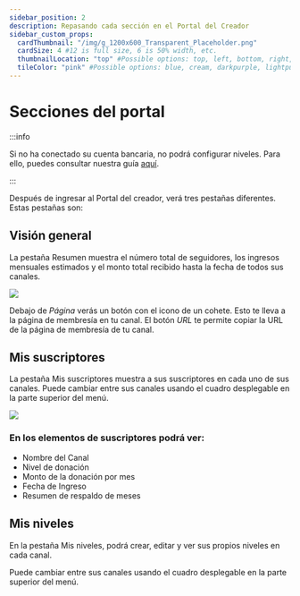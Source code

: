 ```yaml
---
sidebar_position: 2
description: Repasando cada sección en el Portal del Creador
sidebar_custom_props:
  cardThumbnail: "/img/g_1200x600_Transparent_Placeholder.png"
  cardSize: 4 #12 is full size, 6 is 50% width, etc.
  thumbnailLocation: "top" #Possible options: top, left, bottom, right, none
  tileColor: "pink" #Possible options: blue, cream, darkpurple, lightpurple, mauve, orange, pink, none
---
```


# Secciones del portal

:::info

Si no ha conectado su cuenta bancaria, no podrá configurar niveles. Para ello, puedes consultar nuestra guía [aquí](https://help.odysee.tv/es/category-basics/bankaccount).

:::

Después de ingresar al Portal del creador, verá tres pestañas diferentes. Estas pestañas son:

## Visión general

La pestaña Resumen muestra el número total de seguidores, los ingresos mensuales estimados y el monto total recibido hasta la fecha de todos sus canales.

![](https://i.imgur.com/Q4e0snp.png)

Debajo de *Página* verás un botón con el icono de un cohete. Esto te lleva a la página de membresía en tu canal. El botón *URL* te permite copiar la URL de la página de membresía de tu canal.

## Mis suscriptores

La pestaña Mis suscriptores muestra a sus suscriptores en cada uno de sus canales. Puede cambiar entre sus canales usando el cuadro desplegable en la parte superior del menú.

![](https://i.imgur.com/pqleT9y.png)

### En los elementos de suscriptores podrá ver:

- Nombre del Canal
- Nivel de donación
- Monto de la donación por mes
- Fecha de Ingreso
- Resumen de respaldo de meses

## Mis niveles

En la pestaña Mis niveles, podrá crear, editar y ver sus propios niveles en cada canal.

Puede cambiar entre sus canales usando el cuadro desplegable en la parte superior del menú.
